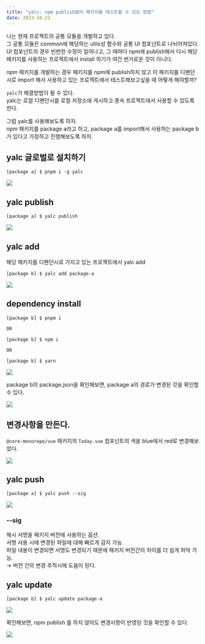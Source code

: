 ```yaml
---
title: "yalc: npm publish없이 패키지를 테스트할 수 있는 방법"
date: 2023-10-22
---
```


나는 현재 프로젝트의 공통 모듈을 개발하고 있다.  
그 공통 모듈은 common에 해당하는 utils성 함수와 공통 UI 컴포넌트로 나뉘어져있다.  
UI 컴포넌트의 경우 빈번한 수정이 일어나고, 그 때마다 npm에 publish해서 다시 해당 패키지를 사용하는 프로젝트에서 install 하기가 여간 번거로운 것이 아니다.

npm 패키지를 개발하는 경우 패키지를 npm에 publish하지 않고 이 패키지를 디펜던시로 import 해서 사용하고 있는 프로젝트에서 테스트해보고싶을 때 어떻게 해야할까?

`yalc`가 해결방법이 될 수 있다.  
yalc는 로컬 디펜던시를 로컬 저장소에 게시하고 종속 프로젝트에서 사용할 수 있도록 한다.

그럼 yalc를 사용해보도록 하자.  
npm 패키지를 package a라고 하고, package a를 import해서 사용하는 package b가 있다고 가정하고 진행해보도록 하자.

## yalc 글로벌로 설치하기

```
[package a] $ pnpm i -g yalc
```

![](https://velog.velcdn.com/images/nsunny0908/post/3056f1a4-8aa2-4161-98f1-853d78540fdd/image.png)

## yalc publish

```
[package a] $ yalc publish
```

![](https://velog.velcdn.com/images/nsunny0908/post/391d892c-6df2-41c6-ae43-ed3c04bf2e7c/image.png)

## yalc add

해당 패키지를 디펜던시로 가지고 있는 프로젝트에서 yalc add

```
[package b] $ yalc add package-a
```

![](https://velog.velcdn.com/images/nsunny0908/post/0286562e-0e2f-41ee-bc70-7069383c4688/image.png)

## dependency install

```
[package b] $ pnpm i

OR

[package b] $ npm i

OR

[package b] $ yarn
```

![](https://velog.velcdn.com/images/nsunny0908/post/304b2e70-d62b-4626-b61a-d76e399a31cd/image.png)

package b의 package.json을 확인해보면, package a의 경로가 변경된 것을 확인할 수 있다.

![](https://velog.velcdn.com/images/nsunny0908/post/6439fb1e-c31e-45d6-af66-376cdf6fef1b/image.png)

## 변경사항을 만든다.

`@core-monorepo/vue` 패키지의 `Today.vue` 컴포넌트의 색을 blue에서 red로 변경해보았다.

![](https://velog.velcdn.com/images/nsunny0908/post/cc566e6f-6166-431a-8e1a-605e29c2aeca/image.png)

## yalc push

```
[package a] $ yalc push --sig
```

![](https://velog.velcdn.com/images/nsunny0908/post/b7eebfe6-4ddc-470c-ac13-1f0a24686291/image.png)

### --sig

해시 서명을 패키지 버전에 사용하는 옵션.  
서명 사용 시에 변경된 파일에 대해 빠르게 감지 가능.  
파일 내용이 변경되면 서명도 변경되기 때문에 패키지 버전간의 차이를 더 쉽게 파악 가능.  
→ 버전 간의 변경 추적시에 도움이 된다.

## yalc update

```
[package b] $ yalc update package-a
```

![](https://velog.velcdn.com/images/nsunny0908/post/1cbf7a93-0e53-4d80-ad35-6da58ea6b0ff/image.png)

확인해보면, npm publish 를 하지 않아도 변경사항이 반영된 것을 확인할 수 있다.

![](https://velog.velcdn.com/images/nsunny0908/post/79028ebb-adcb-4b70-abce-5c06825948a2/image.png)
